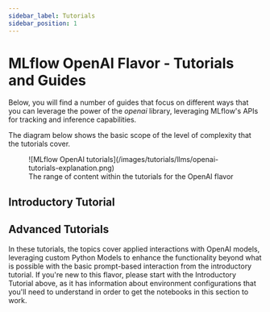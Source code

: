 ```yaml
---
sidebar_label: Tutorials
sidebar_position: 1
---
```



# MLflow OpenAI Flavor - Tutorials and Guides

Below, you will find a number of guides that focus on different ways that you can leverage the power of the _openai_ library, leveraging MLflow's
APIs for tracking and inference capabilities.

The diagram below shows the basic scope of the level of complexity that the tutorials cover.

<figure className="center-div" style={{ width: "80%", textAlign: "center" }}>
  ![MLflow OpenAI tutorials](/images/tutorials/llms/openai-tutorials-explanation.png)
  <figcaption>The range of content within the tutorials for the OpenAI flavor</figcaption>
</figure>

## Introductory Tutorial

<CardGroup>
  <PageCard
    headerText="OpenAI Quickstart"
    link="/genai/flavors/openai/notebooks/openai-quickstart"
    text="Learn the very basics of using the OpenAI package with MLflow with some simple prompt engineering and a fun use case to get started with this powerful integration."
  />

</CardGroup>

## Advanced Tutorials

In these tutorials, the topics cover applied interactions with OpenAI models, leveraging custom Python Models to enhance the functionality beyond what is
possible with the basic prompt-based interaction from the introductory tutorial.
If you're new to this flavor, please start with the Introductory Tutorial above, as it has information about environment configurations that you'll need
to understand in order to get the notebooks in this section to work.

<CardGroup>
  <PageCard
    headerText="OpenAI ChatCompletions"
    link="/genai/flavors/openai/notebooks/openai-chat-completions/"
    text="Learn how to leverage the ChatCompletions endpoint in the OpenAI flavor to create a useful text messaging screening tool within MLflow."
  />
  <PageCard
    headerText="OpenAI Custom Python Model - Code Helper"
    link="/genai/flavors/openai/notebooks/openai-code-helper/"
    text="Learn how to leverage Custom Python Models with a useful Code Helper application that leverages OpenAI Models and MLflow."
  />
  <PageCard
    headerText="OpenAI Embeddings - Document Comparison"
    link="/genai/flavors/openai/notebooks/openai-embeddings-generation/"
    text="Explore the application of embeddings with document comparison using an OpenAI model with MLflow."
  />

</CardGroup>
